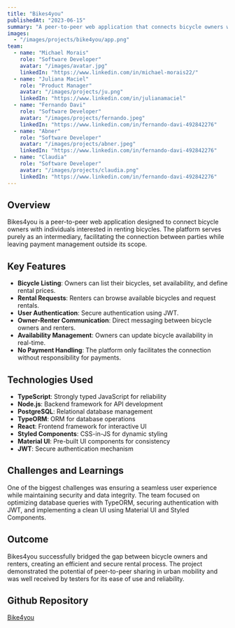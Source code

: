```yaml
---
title: "Bikes4you"
publishedAt: "2023-06-15"
summary: "A peer-to-peer web application that connects bicycle owners with renters, acting solely as an intermediary without handling payments."
images:
  - "/images/projects/bike4you/app.png"
team:
  - name: "Michael Morais"
    role: "Software Developer"
    avatar: "/images/avatar.jpg"
    linkedIn: "https://www.linkedin.com/in/michael-morais22/"
  - name: "Juliana Maciel"
    role: "Product Manager"
    avatar: "/images/projects/ju.png"
    linkedIn: "https://www.linkedin.com/in/julianamaciel"
  - name: "Fernando Davi"
    role: "Software Developer"
    avatar: "/images/projects/fernando.jpeg"
    linkedIn: "https://www.linkedin.com/in/fernando-davi-492842276"
  - name: "Abner"
    role: "Software Developer"
    avatar: "/images/projects/abner.jpeg"
    linkedIn: "https://www.linkedin.com/in/fernando-davi-492842276"
  - name: "Claudia"
    role: "Software Developer"
    avatar: "/images/projects/claudia.png"
    linkedIn: "https://www.linkedin.com/in/fernando-davi-492842276"
---
```


## Overview

Bikes4you is a peer-to-peer web application designed to connect bicycle owners with individuals interested in renting bicycles. The platform serves purely as an intermediary, facilitating the connection between parties while leaving payment management outside its scope.

## Key Features

- **Bicycle Listing**: Owners can list their bicycles, set availability, and define rental prices.
- **Rental Requests**: Renters can browse available bicycles and request rentals.
- **User Authentication**: Secure authentication using JWT.
- **Owner-Renter Communication**: Direct messaging between bicycle owners and renters.
- **Availability Management**: Owners can update bicycle availability in real-time.
- **No Payment Handling**: The platform only facilitates the connection without responsibility for payments.

## Technologies Used

- **TypeScript**: Strongly typed JavaScript for reliability
- **Node.js**: Backend framework for API development
- **PostgreSQL**: Relational database management
- **TypeORM**: ORM for database operations
- **React**: Frontend framework for interactive UI
- **Styled Components**: CSS-in-JS for dynamic styling
- **Material UI**: Pre-built UI components for consistency
- **JWT**: Secure authentication mechanism

## Challenges and Learnings

One of the biggest challenges was ensuring a seamless user experience while maintaining security and data integrity. The team focused on optimizing database queries with TypeORM, securing authentication with JWT, and implementing a clean UI using Material UI and Styled Components.

## Outcome

Bikes4you successfully bridged the gap between bicycle owners and renters, creating an efficient and secure rental process. The project demonstrated the potential of peer-to-peer sharing in urban mobility and was well received by testers for its ease of use and reliability.

## Github Repository
[Bike4you](https://github.com/DevsDomain/Bike4you)